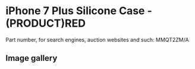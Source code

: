 
# iPhone 7 Plus Silicone Case - (PRODUCT)RED

Part number, for search engines, auction websites and such: MMQT2ZM/A

## Image gallery

<div style={{ width: '100%', maxWidth: '768px' }}>
<GalleryComponent
    images={[
      {
        original: "/everysource/MMQT2.webp",
        thumbnail: "/everypreview/MMQT2.webp",
      },
      {
        original: "/everysource/MMQT2_AV1_GOLD.webp",
        thumbnail: "/everypreview/MMQT2_AV1_GOLD.webp",
      },
      {
        original: "/everysource/MMQT2_AV1_JET_BLACK.webp",
        thumbnail: "/everypreview/MMQT2_AV1_JET_BLACK.webp",
      },
      {
        original: "/everysource/MMQT2_AV1_RED.webp",
        thumbnail: "/everypreview/MMQT2_AV1_RED.webp",
      },
      {
        original: "/everysource/MMQT2_AV1_SILVER.webp",
        thumbnail: "/everypreview/MMQT2_AV1_SILVER.webp",
      },
      {
        original: "/everysource/MMQT2_AV2.webp",
        thumbnail: "/everypreview/MMQT2_AV2.webp",
      }
    ]}
  />
</div>